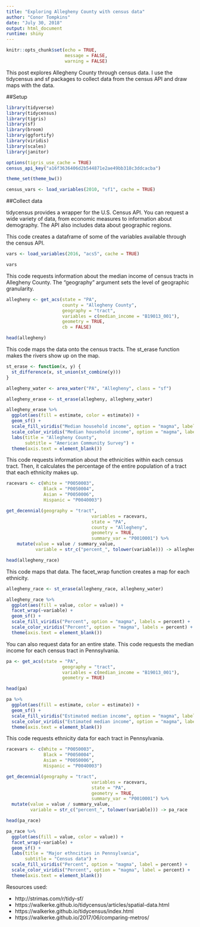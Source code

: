 ```yaml
---
title: "Exploring Allegheny County with census data"
author: "Conor Tompkins"
date: "July 30, 2018"
output: html_document
runtime: shiny
---
```


```r
knitr::opts_chunk$set(echo = TRUE,
                      message = FALSE, 
                      warning = FALSE)
```
This post explores Allegheny County through census data. I use the tidycensus and sf packages to collect data from the census API and draw maps with the data.

##Setup
```r
library(tidyverse)
library(tidycensus)
library(tigris)
library(sf)
library(broom)
library(ggfortify)
library(viridis)
library(scales)
library(janitor)

options(tigris_use_cache = TRUE)
census_api_key("a16f3636406d2b544871e2ae49bb318c3ddcacba")

theme_set(theme_bw())

census_vars <- load_variables(2010, "sf1", cache = TRUE)
```

##Collect data

tidycensus provides a wrapper for the U.S. Census API. You can request a wide variety of data, from economic measures to information about demography. The API also includes data about geographic regions.

This code creates a dataframe of some of the variables available through the census API.
```r
vars <- load_variables(2016, "acs5", cache = TRUE)

vars
```

This code requests information about the median income of census tracts in Allegheny County. The "geography" argument sets the level of geographic granularity.
```r
allegheny <- get_acs(state = "PA", 
                     county = "Allegheny County", 
                     geography = "tract", 
                     variables = c(median_income = "B19013_001"), 
                     geometry = TRUE,
                     cb = FALSE)

head(allegheny)
```

This code maps the data onto the census tracts. The st_erase function makes the rivers show up on the map.
```r
st_erase <- function(x, y) {
  st_difference(x, st_union(st_combine(y)))
}

allegheny_water <- area_water("PA", "Allegheny", class = "sf")

allegheny_erase <- st_erase(allegheny, allegheny_water)

allegheny_erase %>%
  ggplot(aes(fill = estimate, color = estimate)) + 
  geom_sf() + 
  scale_fill_viridis("Median household income", option = "magma", labels = comma) +
  scale_color_viridis("Median household income", option = "magma", labels = comma) +
  labs(title = "Allegheny County",
       subtitle = "American Community Survey") +
  theme(axis.text = element_blank())
```

This code requests information about the ethnicities within each census tract. Then, it calculates the percentage of the entire population of a tract that each ethnicity makes up.
```r
racevars <- c(White = "P0050003", 
              Black = "P0050004", 
              Asian = "P0050006", 
              Hispanic = "P0040003")

get_decennial(geography = "tract", 
                                variables = racevars,
                                state = "PA", 
                                county = "Allegheny", 
                                geometry = TRUE,
                                summary_var = "P0010001") %>% 
    mutate(value = value / summary_value,
           variable = str_c("percent_", tolower(variable))) -> allegheny_race

head(allegheny_race)
```

This code maps that data. The facet_wrap function creates a map for each ethnicity.
```r
allegheny_race <- st_erase(allegheny_race, allegheny_water)

allegheny_race %>%
  ggplot(aes(fill = value, color = value)) +
  facet_wrap(~variable) +
  geom_sf() +
  scale_fill_viridis("Percent", option = "magma", labels = percent) +
  scale_color_viridis("Percent", option = "magma", labels = percent) +
  theme(axis.text = element_blank())
```

You can also request data for an entire state. This code requests the median income for each census tract in Pennsylvania.
```r
pa <- get_acs(state = "PA",
                     geography = "tract", 
                     variables = c(median_income = "B19013_001"), 
                     geometry = TRUE)

head(pa)
```
```r
pa %>%
  ggplot(aes(fill = estimate, color = estimate)) + 
  geom_sf() + 
  scale_fill_viridis("Estimated median income", option = "magma", label = comma) + 
  scale_color_viridis("Estimated median income", option = "magma", label = comma) +
  theme(axis.text = element_blank())
```

This code requests ethnicity data for each tract in Pennsylvania.
```r
racevars <- c(White = "P0050003", 
              Black = "P0050004", 
              Asian = "P0050006", 
              Hispanic = "P0040003")

get_decennial(geography = "tract", 
                                variables = racevars,
                                state = "PA", 
                                geometry = TRUE,
                                summary_var = "P0010001") %>% 
  mutate(value = value / summary_value,
         variable = str_c("percent_", tolower(variable))) -> pa_race

head(pa_race)
```
```r
pa_race %>%
  ggplot(aes(fill = value, color = value)) +
  facet_wrap(~variable) +
  geom_sf() +
  labs(title = "Major ethncities in Pennsylvania",
       subtitle = "Census data") +
  scale_fill_viridis("Percent", option = "magma", label = percent) +
  scale_color_viridis("Percent", option = "magma", label = percent) +
  theme(axis.text = element_blank())
```

Resources used:

* http://strimas.com/r/tidy-sf/
* https://walkerke.github.io/tidycensus/articles/spatial-data.html
* https://walkerke.github.io/tidycensus/index.html
* https://walkerke.github.io/2017/06/comparing-metros/